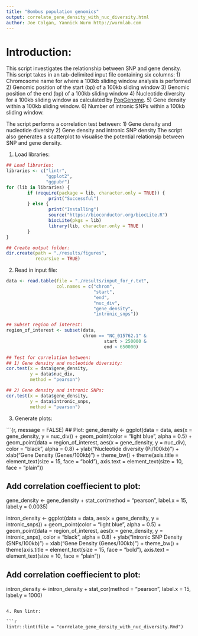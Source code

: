 ```yaml
---
title: "Bombus population genomics"
output: correlate_gene_density_with_nuc_diversity.html
author: Joe Colgan, Yannick Wurm http://wurmlab.com
---
```


# Introduction:  
This script investigates the relationship between SNP and gene density.
This script takes in an tab-delimited input file containing six columns:
1) Chromosome name for where a 100kb sliding window analysis is performed
2) Genomic position of the start (bp) of a 100kb sliding window
3) Genomic position of the end (bp) of a 100kb sliding window 
4) Nucleotide diversity for a 100kb sliding window as calculated by [PopGenome](https://cran.r-project.org/web/packages/PopGenome/index.html).
5) Gene density within a 100kb sliding window.
6) Number of intronic SNPs within a 100kb sliding window.

The script performs a correlation test between:
1) Gene density and nucleotide diversity
2) Gene density and intronic SNP density
The script also generates a scatterplot to visualise the potential relationsip between SNP and gene density.

1. Load libraries:

```r
## Load libraries:
libraries <- c("lintr",
               "ggplot2",
               "ggpubr")
for (lib in libraries) {
        if (require(package = lib, character.only = TRUE)) {
                print("Successful")
        } else {
                print("Installing")
                source("https://bioconductor.org/biocLite.R")
                biocLite(pkgs = lib)
                library(lib, character.only = TRUE )
        }
}

## Create output folder:
dir.create(path = "./results/figures",
           recursive = TRUE)
```

2. Read in input file:

```r
data <- read.table(file = "./results/input_for_r.txt",
                   col.names = c("chrom",
                                 "start",
                                 "end",
                                 "nuc_div",
                                 "gene_density",
                                 "intronic_snps"))

## Subset region of interest:
region_of_interest <- subset(data,
                             chrom == "NC_015762.1" &
                                     start > 250000 &
                                     end < 650000)

## Test for correlation between:
## 1) Gene density and nucleotide diversity:
cor.test(x = data$gene_density,
         y = data$nuc_div,
         method = "pearson")

## 2) Gene density and intronic SNPs:
cor.test(x = data$gene_density,
         y = data$intronic_snps,
         method = "pearson")
```         

3. Generate plots:

```{r, message = FALSE)
## Plot:
gene_density <- ggplot(data = data,
       aes(x = gene_density,
           y = nuc_div)) +
        geom_point(color = "light blue",
                   alpha = 0.5) +
        geom_point(data = region_of_interest,
                   aes(x = gene_density,
                       y = nuc_div),
                   color = "black",
                   alpha = 0.8)  +
        ylab("Nucleotide diversity (Pi/100kb)") +
        xlab("Gene Density (Genes/100kb)") +
        theme_bw() +
        theme(axis.title = element_text(size = 15,
                                        face = "bold"),
              axis.text = element_text(size = 10,
                                       face = "plain"))

## Add correlation coeffiecient to plot:
gene_density <- gene_density + stat_cor(method = "pearson",
                        label.x = 15,
                        label.y = 0.0035)

intron_density <- ggplot(data = data,
       aes(x = gene_density,
           y = intronic_snps)) +
        geom_point(color = "light blue",
                   alpha = 0.5) +
        geom_point(data = region_of_interest,
                   aes(x = gene_density,
                       y = intronic_snps),
                   color = "black",
                   alpha = 0.8)  +
        ylab("Intronic SNP Density (SNPs/100kb)") +
        xlab("Gene Density (Genes/100kb)") +
        theme_bw() +
        theme(axis.title = element_text(size = 15,
                                        face = "bold"),
              axis.text = element_text(size = 10,
                                       face = "plain"))

## Add correlation coeffiecient to plot:
intron_density <- intron_density + stat_cor(method = "pearson",
                        label.x = 15,
                        label.y = 1000)
```

4. Run lintr:

```r
lintr::lint(file = "correlate_gene_density_with_nuc_diversity.Rmd")
```
